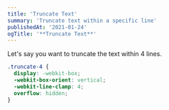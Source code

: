 ```yaml
---
title: 'Truncate Text'
summary: 'Truncate text within a specific line'
publishedAt: '2021-01-24'
ogTitle: '**Truncate Text**'
---
```


Let's say you want to truncate the text within 4 lines.

```css
.truncate-4 {
  display: -webkit-box;
  -webkit-box-orient: vertical;
  -webkit-line-clamp: 4;
  overflow: hidden;
}
```

